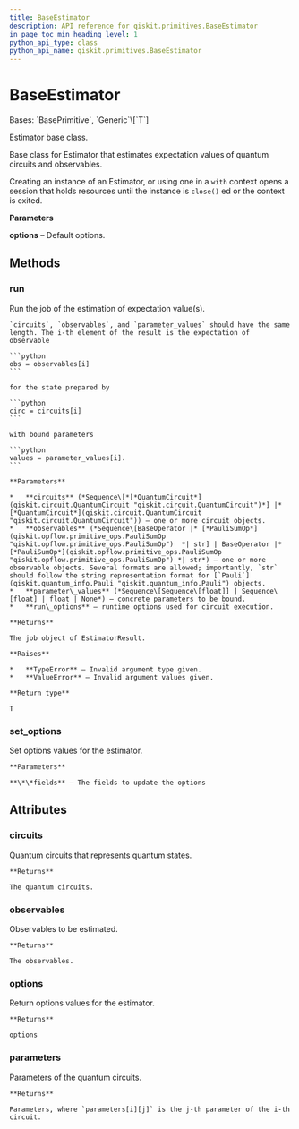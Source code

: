 ```yaml
---
title: BaseEstimator
description: API reference for qiskit.primitives.BaseEstimator
in_page_toc_min_heading_level: 1
python_api_type: class
python_api_name: qiskit.primitives.BaseEstimator
---
```


# BaseEstimator

<Class id="qiskit.primitives.BaseEstimator" isDedicatedPage={true} github="https://github.com/qiskit/qiskit/tree/stable/0.24/qiskit/primitives/base/base_estimator.py" signature="BaseEstimator(*, options=None)">
  Bases: `BasePrimitive`, `Generic`\[`T`]

  Estimator base class.

  Base class for Estimator that estimates expectation values of quantum circuits and observables.

  Creating an instance of an Estimator, or using one in a `with` context opens a session that holds resources until the instance is `close()` ed or the context is exited.

  **Parameters**

  **options** – Default options.

  ## Methods

  <span id="qiskit-primitives-baseestimator-run" />

  ### run

  <Function id="qiskit.primitives.BaseEstimator.run" signature="BaseEstimator.run(circuits, observables, parameter_values=None, **run_options)">
    Run the job of the estimation of expectation value(s).

    `circuits`, `observables`, and `parameter_values` should have the same length. The i-th element of the result is the expectation of observable

    ```python
    obs = observables[i]
    ```

    for the state prepared by

    ```python
    circ = circuits[i]
    ```

    with bound parameters

    ```python
    values = parameter_values[i].
    ```

    **Parameters**

    *   **circuits** (*Sequence\[*[*QuantumCircuit*](qiskit.circuit.QuantumCircuit "qiskit.circuit.QuantumCircuit")*] |* [*QuantumCircuit*](qiskit.circuit.QuantumCircuit "qiskit.circuit.QuantumCircuit")) – one or more circuit objects.
    *   **observables** (*Sequence\[BaseOperator |* [*PauliSumOp*](qiskit.opflow.primitive_ops.PauliSumOp "qiskit.opflow.primitive_ops.PauliSumOp")  *| str] | BaseOperator |*[*PauliSumOp*](qiskit.opflow.primitive_ops.PauliSumOp "qiskit.opflow.primitive_ops.PauliSumOp") *| str*) – one or more observable objects. Several formats are allowed; importantly, `str` should follow the string representation format for [`Pauli`](qiskit.quantum_info.Pauli "qiskit.quantum_info.Pauli") objects.
    *   **parameter\_values** (*Sequence\[Sequence\[float]] | Sequence\[float] | float | None*) – concrete parameters to be bound.
    *   **run\_options** – runtime options used for circuit execution.

    **Returns**

    The job object of EstimatorResult.

    **Raises**

    *   **TypeError** – Invalid argument type given.
    *   **ValueError** – Invalid argument values given.

    **Return type**

    T
  </Function>

  <span id="qiskit-primitives-baseestimator-set-options" />

  ### set\_options

  <Function id="qiskit.primitives.BaseEstimator.set_options" signature="BaseEstimator.set_options(**fields)">
    Set options values for the estimator.

    **Parameters**

    **\*\*fields** – The fields to update the options
  </Function>

  ## Attributes

  ### circuits

  <Attribute id="qiskit.primitives.BaseEstimator.circuits">
    Quantum circuits that represents quantum states.

    **Returns**

    The quantum circuits.
  </Attribute>

  ### observables

  <Attribute id="qiskit.primitives.BaseEstimator.observables">
    Observables to be estimated.

    **Returns**

    The observables.
  </Attribute>

  ### options

  <Attribute id="qiskit.primitives.BaseEstimator.options">
    Return options values for the estimator.

    **Returns**

    options
  </Attribute>

  ### parameters

  <Attribute id="qiskit.primitives.BaseEstimator.parameters">
    Parameters of the quantum circuits.

    **Returns**

    Parameters, where `parameters[i][j]` is the j-th parameter of the i-th circuit.
  </Attribute>
</Class>

